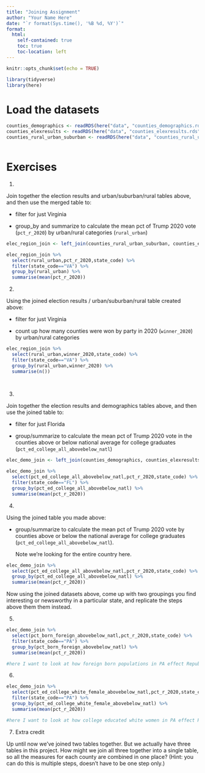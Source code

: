 ```yaml
---
title: "Joining Assignment"
author: "Your Name Here"
date: "`r format(Sys.time(), '%B %d, %Y')`"
format:
  html:
    self-contained: true
    toc: true
    toc-location: left
---
```


```r
knitr::opts_chunk$set(echo = TRUE)

library(tidyverse)
library(here)

```

# Load the datasets

```r

counties_demographics <- readRDS(here("data", "counties_demographics.rds"))
counties_elexresults <- readRDS(here("data", "counties_elexresults.rds"))
counties_rural_urban_suburban <- readRDS(here("data", "counties_rural_urban_suburban.rds"))



```

# Exercises

1)  

Join together the election results and urban/suburban/rural tables above, and then use the merged table to:

-   filter for just Virginia

-   group_by and summarize to calculate the mean pct of Trump 2020 vote (`pct_r_2020`) by urban/rural categories (`rural_urban`)

```r

elec_region_join <- left_join(counties_rural_urban_suburban, counties_elexresults)

```
```r

elec_region_join %>% 
  select(rural_urban,pct_r_2020,state_code) %>%
  filter(state_code=="VA") %>% 
  group_by(rural_urban) %>% 
  summarise(mean(pct_r_2020))
```

2)  

Using the joined election results / urban/suburban/rural table created above:

-   filter for just Virginia

-   count up how many counties were won by party in 2020 (`winner_2020`) by urban/rural categories

```r

elec_region_join %>% 
  select(rural_urban,winner_2020,state_code) %>%
  filter(state_code=="VA") %>% 
  group_by(rural_urban,winner_2020) %>% 
  summarise(n())

  

```

3)  

Join together the election results and demographics tables above, and then use the joined table to:

-   filter for just Florida

-   group/summarize to calculate the mean pct of Trump 2020 vote in the counties above or below national average for college graduates (`pct_ed_college_all_abovebelow_natl`)

```r
elec_demo_join <- left_join(counties_demographics, counties_elexresults)

elec_demo_join %>% 
  select(pct_ed_college_all_abovebelow_natl,pct_r_2020,state_code) %>%
  filter(state_code=="FL") %>% 
  group_by(pct_ed_college_all_abovebelow_natl) %>% 
  summarise(mean(pct_r_2020))

```

4)  

Using the joined table you made above:

-   group/summarize to calculate the mean pct of Trump 2020 vote by counties above or below the national average for college graduates (`pct_ed_college_all_abovebelow_natl`).

    Note we're looking for the entire country here.

```r
elec_demo_join %>% 
  select(pct_ed_college_all_abovebelow_natl,pct_r_2020,state_code) %>%
  group_by(pct_ed_college_all_abovebelow_natl) %>% 
  summarise(mean(pct_r_2020))
```

Now using the joined datasets above, come up with two groupings you find interesting or newsworthy in a particular state, and replicate the steps above them them instead.

5)  

```r

elec_demo_join %>% 
  select(pct_born_foreign_abovebelow_natl,pct_r_2020,state_code) %>%
  filter(state_code=="PA") %>% 
  group_by(pct_born_foreign_abovebelow_natl) %>% 
  summarise(mean(pct_r_2020))

#here I want to look at how foreign born populations in PA effect Republican voting patterns.
```

6)  

```r

elec_demo_join %>% 
  select(pct_ed_college_white_female_abovebelow_natl,pct_r_2020,state_code) %>%
  filter(state_code=="PA") %>% 
  group_by(pct_ed_college_white_female_abovebelow_natl) %>% 
  summarise(mean(pct_r_2020))

#here I want to look at how college educated white women in PA effect Republican voting patterns.


```

7)  Extra credit

Up until now we've joined two tables together. But we actually have three tables in this project. How might we join all three together into a single table, so all the measures for each county are combined in one place? (Hint: you can do this is multiple steps, doesn't have to be one step only.)

```r






```
